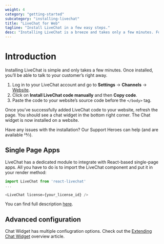 ```yaml
---
weight: 4
category: "getting-started"
subcategory: "installing-livechat"
title: "LiveChat for Web"
tagline: "Install LiveChat in a few easy steps."
desc: "Installing LiveChat is a breeze and takes only a few minutes. Follow the guidlines and enjoy chatting with your customers!"
---
```


# Introduction

Installing LiveChat is simple and only takes a few minutes. Once installed, you’ll be able to talk to your customer’s right away.

1. Log in to your LiveChat account and go to **Settings** &rarr; **Channels** &rarr; [Website](https://my.livechatinc.com/settings/code).
2. Click on **Install LiveChat code manually** and then **Copy code**.
3. Paste the code to your website’s source code before the `</body>` tag.

Once you’ve successfully added LiveChat code to your website, refresh the page. You should see a chat widget in the bottom right corner.
The Chat widget is now installed on a website.

Have any issues with the installation? Our Support Heroes can help (and are available 24⁄7).

## Single Page Apps

LiveChat has a dedicated module to integrate with React-based single-page apps. All you have to do is to import the LiveChat component and put it in your render method:

<CodeSample>

```javascript
import LiveChat from 'react-livechat'
...

<LiveChat license={your_license_id} />
```

</CodeSample>

You can find full description [here](https://github.com/livechat/react-livechat).

## Advanced configuration

Chat Widget has multiple confiugration options. Check out the [Extending Chat Widget](/extending-ui/extending-chat-widget/) overview article.
